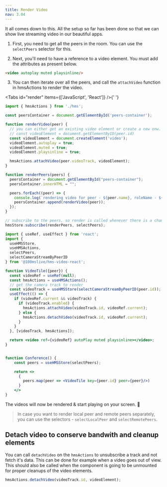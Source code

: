 ```yaml
---
title: Render Video
nav: 3.04
---
```


It all comes down to this. All the setup so far has been done so that we can show live streaming video in our beautiful apps.

1. First, you need to get all the peers in the room. You can use the `selectPeers` selector for this.

2. Next, you'll need to have a reference to a video element. You must add the attributes as present below.

```html
<video autoplay muted playsinline/>
```

3. You can then iterate over all the peers, and call the `attachVideo` function in hmsActions to render the video.

<Tabs id="render" items={['JavaScript', 'React']} />{' '}

<Tab id='render-0'>


```js
import { hmsActions } from './hms';

const peersContainer = document.getElementById('peers-container');

function renderVideo(peer) {
  // you can either get an existing video element or create a new onw.
  // const videoElement = document.getElementByID(peer.id)
  const videoElement = document.createElement('video');
  videoElement.autoplay = true;
  videoElement.muted = true;
  videoElement.playsinline = true;

  hmsActions.attachVideo(peer.videoTrack, videoElement);
}

function renderPeers(peers) {
  peersContainer = document.getElementById("peers-container");
  peersContainer.innerHTML = "";

  peers.forEach((peer) => {
    console.log(`rendering video for peer - ${peer.name}, roleName - ${peer.roleName}, isLocal- ${peer.isLocal}`);
    peersContainer.append(renderVideo(peer));
  });
}

// subscribe to the peers, so render is called whenever there is a change like peer join and leave
hmsStore.subscribe(renderPeers, selectPeers);
```

</Tab>

<Tab  id='render-1'>

```jsx
import { useRef, useEffect } from 'react';
import {
  useHMSStore,
  useHMSActions,
  selectPeers,
  selectCameraStreamByPeerID
} from '@100mslive/hms-video-react';

function VideoTile({peer}) {
  const videoRef = useRef(null);
  const hmsActions = useHMSActions();
  // get the camera track to render
  const videoTrack = useHMSStore(selectCameraStreamByPeerID(peer.id));
  useEffect(() => {
    if (videoRef.current && videoTrack) {
      if (videoTrack.enabled) {
        hmsActions.attachVideo(videoTrack.id, videoRef.current);
      } else {
        hmsActions.detachVideo(videoTrack.id, videoRef.current);
      }
    }
  }, [videoTrack, hmsActions]);

  return <video ref={videoRef} autoPlay muted playsinline></video>;
}


function Conference() {
    const peers = useHMSStore(selectPeers);

    return <>
      {
        peers.map(peer => <VideoTile key={peer.id} peer={peer}/>)
      }
    </>
}
```

</Tab>


The videos will now be rendered & start playing on your screen. 🥳

> In case you want to render local peer and remote peers separately, you can use the selectors - `selectLocalPeer` and `selectRemotePeers`.

## Detach video to conserve bandwith and cleanup elements

You can call `detachVideo` on the `hmsActions` to unsubscribe a track and not fetch it's data. This can be done
for example when a video goes out of view. This should also be called when the component is going to be unmounted
for proper cleanups of the video elements.

```js
hmsActions.detachVideo(videoTrack.id, videoElement);
```
